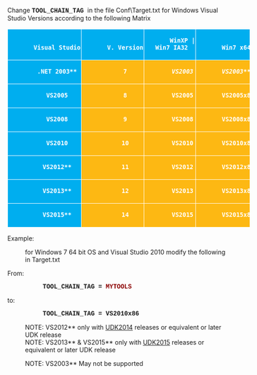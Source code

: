 Change <span style="font-family: Courier"> '''TOOL_CHAIN_TAG''' </span> in the file <WorkSpace>Conf\Target.txt for Windows Visual Studio Versions according to the following Matrix

<table border="0" cellpadding="0" cellspacing="0" style="border-collapse: collapse; width: 549px">
		<tr height="21" style="height:15.75pt">
		<td height="21" dir="LTR" style="height: 15.75pt; width: 144px; color: white; font-size: 12.0pt; font-weight: 700; text-align: center; white-space: normal; font-style: normal; text-decoration: none; font-family: Calibri, sans-serif; vertical-align: bottom; border: .5pt solid white; padding-left: 1px; padding-right: 1px; padding-top: 1px; background: #00AEEF">
		Visual Studio</td>
		<td dir="LTR" style="width: 109px; color: white; font-size: 12.0pt; font-weight: 700; text-align: center; white-space: normal; font-style: normal; text-decoration: none; font-family: Calibri, sans-serif; vertical-align: bottom; border-left: medium none; border-right: .5pt solid white; border-top: .5pt solid white; border-bottom: .5pt solid white; padding-left: 1px; padding-right: 1px; padding-top: 1px; background: #00AEEF">
		V. Version</td>
		<td dir="LTR" style="width: 127px; color: white; font-size: 12.0pt; font-weight: 700; text-align: center; white-space: normal; font-style: normal; text-decoration: none; font-family: Calibri, sans-serif; vertical-align: bottom; border-left: medium none; border-right: .5pt solid white; border-top: .5pt solid white; border-bottom: .5pt solid white; padding-left: 1px; padding-right: 1px; padding-top: 1px; background: #00AEEF">
		WinXP | Win7 IA32</td>
		<td dir="LTR" style="width: 156px; color: white; font-size: 12.0pt; font-weight: 700; text-align: center; white-space: normal; font-style: normal; text-decoration: none; font-family: Calibri, sans-serif; vertical-align: bottom; border-left: medium none; border-right: .5pt solid white; border-top: .5pt solid white; border-bottom: .5pt solid white; padding-left: 1px; padding-right: 1px; padding-top: 1px; background: #00AEEF">
		Win7 x64 </td>
	</tr>
	<tr height="21" style="height:15.75pt">
		<td height="21" dir="LTR" style="height: 15.75pt; width: 144px; color: white; font-size: 12.0pt; font-weight: 700; text-align: center; white-space: normal; font-style: normal; text-decoration: none; font-family: Calibri, sans-serif; vertical-align: bottom; border-left: .5pt solid white; border-right: .5pt solid white; border-top: medium none; border-bottom: .5pt solid white; padding-left: 1px; padding-right: 1px; padding-top: 1px; background: #00AEEF">
		.NET 2003**</td>
		<td dir="LTR" style="width: 109px; color: white; font-size: 12.0pt; text-shadow: auto; text-align: center; white-space: normal; font-weight: 400; font-style: normal; text-decoration: none; font-family: Calibri, sans-serif; vertical-align: bottom; border-left: medium none; border-right: .5pt solid white; border-top: medium none; border-bottom: .5pt solid white; padding-left: 1px; padding-right: 1px; padding-top: 1px; background: #FDB813">
		'''7'''</td>
		<td dir="LTR" style="width: 127px; color: white; font-size: 12.0pt; font-style: italic; text-shadow: auto; text-align: center; white-space: normal; font-weight: 400; text-decoration: none; font-family: Calibri, sans-serif; vertical-align: bottom; border-left: medium none; border-right: .5pt solid white; border-top: medium none; border-bottom: .5pt solid white; padding-left: 1px; padding-right: 1px; padding-top: 1px; background: #FDB813">
		'''VS2003'''</td>
		<td dir="LTR" style="width: 156px; color: white; font-size: 12.0pt; font-style: italic; text-shadow: auto; text-align: center; white-space: normal; font-weight: 400; text-decoration: none; font-family: Calibri, sans-serif; vertical-align: bottom; border-left: medium none; border-right: .5pt solid white; border-top: medium none; border-bottom: .5pt solid white; padding-left: 1px; padding-right: 1px; padding-top: 1px; background: #FDB813">
		'''VS2003**''' </td>
	</tr>
	<tr height="21" style="height:15.75pt">
		<td height="21" dir="LTR" style="height: 15.75pt; width: 144px; color: white; font-size: 12.0pt; font-weight: 700; text-align: center; white-space: normal; font-style: normal; text-decoration: none; font-family: Calibri, sans-serif; vertical-align: bottom; border-left: .5pt solid white; border-right: .5pt solid white; border-top: medium none; border-bottom: .5pt solid white; padding-left: 1px; padding-right: 1px; padding-top: 1px; background: #00AEEF">
		'''VS2005'''</td>
		<td dir="LTR" style="width: 109px; color: white; font-size: 12.0pt; text-shadow: auto; text-align: center; white-space: normal; font-weight: 400; font-style: normal; text-decoration: none; font-family: Calibri, sans-serif; vertical-align: bottom; border-left: medium none; border-right: .5pt solid white; border-top: medium none; border-bottom: .5pt solid white; padding-left: 1px; padding-right: 1px; padding-top: 1px; background: #FDB813">
		'''8'''</td>
		<td dir="LTR" style="width: 127px; color: white; font-size: 12.0pt; text-shadow: auto; text-align: center; white-space: normal; font-weight: 400; font-style: normal; text-decoration: none; font-family: Calibri, sans-serif; vertical-align: bottom; border-left: medium none; border-right: .5pt solid white; border-top: medium none; border-bottom: .5pt solid white; padding-left: 1px; padding-right: 1px; padding-top: 1px; background: #FDB813">
		'''VS2005'''</td>
		<td dir="LTR" style="width: 156px; color: white; font-size: 12.0pt; text-shadow: auto; text-align: center; white-space: normal; font-weight: 400; font-style: normal; text-decoration: none; font-family: Calibri, sans-serif; vertical-align: bottom; border-left: medium none; border-right: .5pt solid white; border-top: medium none; border-bottom: .5pt solid white; padding-left: 1px; padding-right: 1px; padding-top: 1px; background: #FDB813">
		'''VS2005x86'''</td>
	</tr>
	<tr height="21" style="height:15.75pt">
		<td height="21" dir="LTR" style="height: 15.75pt; width: 144px; color: white; font-size: 12.0pt; font-weight: 700; text-align: center; white-space: normal; font-style: normal; text-decoration: none; font-family: Calibri, sans-serif; vertical-align: bottom; border-left: .5pt solid white; border-right: .5pt solid white; border-top: medium none; border-bottom: .5pt solid white; padding-left: 1px; padding-right: 1px; padding-top: 1px; background: #00AEEF">
		'''VS2008'''</td>
		<td dir="LTR" style="width: 109px; color: white; font-size: 12.0pt; text-shadow: auto; text-align: center; white-space: normal; font-weight: 400; font-style: normal; text-decoration: none; font-family: Calibri, sans-serif; vertical-align: bottom; border-left: medium none; border-right: .5pt solid white; border-top: medium none; border-bottom: .5pt solid white; padding-left: 1px; padding-right: 1px; padding-top: 1px; background: #FDB813">
		'''9'''</td>
		<td dir="LTR" style="width: 127px; color: white; font-size: 12.0pt; text-shadow: auto; text-align: center; white-space: normal; font-weight: 400; font-style: normal; text-decoration: none; font-family: Calibri, sans-serif; vertical-align: bottom; border-left: medium none; border-right: .5pt solid white; border-top: medium none; border-bottom: .5pt solid white; padding-left: 1px; padding-right: 1px; padding-top: 1px; background: #FDB813">
		'''VS2008'''</td>
		<td dir="LTR" style="width: 156px; color: white; font-size: 12.0pt; text-shadow: auto; text-align: center; white-space: normal; font-weight: 400; font-style: normal; text-decoration: none; font-family: Calibri, sans-serif; vertical-align: bottom; border-left: medium none; border-right: .5pt solid white; border-top: medium none; border-bottom: .5pt solid white; padding-left: 1px; padding-right: 1px; padding-top: 1px; background: #FDB813">
		'''VS2008x86'''</td>
	</tr>
	<tr height="21" style="height:15.75pt">
		<td height="21" dir="LTR" style="height: 15.75pt; width: 144px; color: white; font-size: 12.0pt; font-weight: 700; text-align: center; white-space: normal; font-style: normal; text-decoration: none; font-family: Calibri, sans-serif; vertical-align: bottom; border-left: .5pt solid white; border-right: .5pt solid white; border-top: medium none; border-bottom: .5pt solid white; padding-left: 1px; padding-right: 1px; padding-top: 1px; background: #00AEEF">
		'''VS2010'''</td>
		<td dir="LTR" style="width: 109px; color: white; font-size: 12.0pt; text-shadow: auto; text-align: center; white-space: normal; font-weight: 400; font-style: normal; text-decoration: none; font-family: Calibri, sans-serif; vertical-align: bottom; border-left: medium none; border-right: .5pt solid white; border-top: medium none; border-bottom: .5pt solid white; padding-left: 1px; padding-right: 1px; padding-top: 1px; background: #FDB813">
		'''10'''</td>
		<td dir="LTR" style="width: 127px; color: white; font-size: 12.0pt; text-shadow: auto; text-align: center; white-space: normal; font-weight: 400; font-style: normal; text-decoration: none; font-family: Calibri, sans-serif; vertical-align: bottom; border-left: medium none; border-right: .5pt solid white; border-top: medium none; border-bottom: .5pt solid white; padding-left: 1px; padding-right: 1px; padding-top: 1px; background: #FDB813">
		'''VS2010'''</td>
		<td dir="LTR" style="width: 156px; color: white; font-size: 12.0pt; text-shadow: auto; text-align: center; white-space: normal; font-weight: 400; font-style: normal; text-decoration: none; font-family: Calibri, sans-serif; vertical-align: bottom; border-left: medium none; border-right: .5pt solid white; border-top: medium none; border-bottom: .5pt solid white; padding-left: 1px; padding-right: 1px; padding-top: 1px; background: #FDB813">
		'''VS2010x86'''</td>
	</tr>
	<tr height="21" style="height:15.75pt">
		<td height="21" dir="LTR" style="height: 15.75pt; width: 144px; color: white; font-size: 12.0pt; font-weight: 700; text-align: center; white-space: normal; font-style: normal; text-decoration: none; font-family: Calibri, sans-serif; vertical-align: bottom; border-left: .5pt solid white; border-right: .5pt solid white; border-top: medium none; border-bottom: .5pt solid white; padding-left: 1px; padding-right: 1px; padding-top: 1px; background: #00AEEF">
		'''VS2012**'''</td>
		<td dir="LTR" style="width: 109px; color: white; font-size: 12.0pt; text-shadow: auto; text-align: center; white-space: normal; font-weight: 400; font-style: normal; text-decoration: none; font-family: Calibri, sans-serif; vertical-align: bottom; border-left: medium none; border-right: .5pt solid white; border-top: medium none; border-bottom: .5pt solid white; padding-left: 1px; padding-right: 1px; padding-top: 1px; background: #FDB813">
		'''11'''</td>
		<td dir="LTR" style="width: 127px; color: white; font-size: 12.0pt; text-shadow: auto; text-align: center; white-space: normal; font-weight: 400; font-style: normal; text-decoration: none; font-family: Calibri, sans-serif; vertical-align: bottom; border-left: medium none; border-right: .5pt solid white; border-top: medium none; border-bottom: .5pt solid white; padding-left: 1px; padding-right: 1px; padding-top: 1px; background: #FDB813">
		'''VS2012'''</td>
		<td dir="LTR" style="width: 156px; color: white; font-size: 12.0pt; text-shadow: auto; text-align: center; white-space: normal; font-weight: 400; font-style: normal; text-decoration: none; font-family: Calibri, sans-serif; vertical-align: bottom; border-left: medium none; border-right: .5pt solid white; border-top: medium none; border-bottom: .5pt solid white; padding-left: 1px; padding-right: 1px; padding-top: 1px; background: #FDB813">
		'''VS2012x86'''</td>
	</tr>
	<tr height="21" style="height:15.75pt">
		<td height="21" dir="LTR" style="height: 15.75pt; width: 144px; color: white; font-size: 12.0pt; font-weight: 700; text-align: center; white-space: normal; font-style: normal; text-decoration: none; font-family: Calibri, sans-serif; vertical-align: bottom; border-left: .5pt solid white; border-right: .5pt solid white; border-top: medium none; border-bottom: .5pt solid white; padding-left: 1px; padding-right: 1px; padding-top: 1px; background: #00AEEF">
		'''VS2013**'''</td>
		<td dir="LTR" style="width: 109px; color: white; font-size: 12.0pt; text-shadow: auto; text-align: center; white-space: normal; font-weight: 400; font-style: normal; text-decoration: none; font-family: Calibri, sans-serif; vertical-align: bottom; border-left: medium none; border-right: .5pt solid white; border-top: medium none; border-bottom: .5pt solid white; padding-left: 1px; padding-right: 1px; padding-top: 1px; background: #FDB813">
		'''12'''</td>
		<td dir="LTR" style="width: 127px; color: white; font-size: 12.0pt; text-shadow: auto; text-align: center; white-space: normal; font-weight: 400; font-style: normal; text-decoration: none; font-family: Calibri, sans-serif; vertical-align: bottom; border-left: medium none; border-right: .5pt solid white; border-top: medium none; border-bottom: .5pt solid white; padding-left: 1px; padding-right: 1px; padding-top: 1px; background: #FDB813">
		'''VS2013'''</td>
		<td dir="LTR" style="width: 156px; color: white; font-size: 12.0pt; text-shadow: auto; text-align: center; white-space: normal; font-weight: 400; font-style: normal; text-decoration: none; font-family: Calibri, sans-serif; vertical-align: bottom; border-left: medium none; border-right: .5pt solid white; border-top: medium none; border-bottom: .5pt solid white; padding-left: 1px; padding-right: 1px; padding-top: 1px; background: #FDB813">
		'''VS2013x86'''</td>
	</tr>
	<tr height="21" style="height:15.75pt">
		<td height="21" dir="LTR" style="height: 15.75pt; width: 144px; color: white; font-size: 12.0pt; font-weight: 700; text-align: center; white-space: normal; font-style: normal; text-decoration: none; font-family: Calibri, sans-serif; vertical-align: bottom; border-left: .5pt solid white; border-right: .5pt solid white; border-top: medium none; border-bottom: .5pt solid white; padding-left: 1px; padding-right: 1px; padding-top: 1px; background: #00AEEF">
		'''VS2015**'''</td>
		<td dir="LTR" style="width: 109px; color: white; font-size: 12.0pt; text-shadow: auto; text-align: center; white-space: normal; font-weight: 400; font-style: normal; text-decoration: none; font-family: Calibri, sans-serif; vertical-align: bottom; border-left: medium none; border-right: .5pt solid white; border-top: medium none; border-bottom: .5pt solid white; padding-left: 1px; padding-right: 1px; padding-top: 1px; background: #FDB813">
		'''14'''</td>
		<td dir="LTR" style="width: 127px; color: white; font-size: 12.0pt; text-shadow: auto; text-align: center; white-space: normal; font-weight: 400; font-style: normal; text-decoration: none; font-family: Calibri, sans-serif; vertical-align: bottom; border-left: medium none; border-right: .5pt solid white; border-top: medium none; border-bottom: .5pt solid white; padding-left: 1px; padding-right: 1px; padding-top: 1px; background: #FDB813">
		'''VS2015'''</td>
		<td dir="LTR" style="width: 156px; color: white; font-size: 12.0pt; text-shadow: auto; text-align: center; white-space: normal; font-weight: 400; font-style: normal; text-decoration: none; font-family: Calibri, sans-serif; vertical-align: bottom; border-left: medium none; border-right: .5pt solid white; border-top: medium none; border-bottom: .5pt solid white; padding-left: 1px; padding-right: 1px; padding-top: 1px; background: #FDB813">
		'''VS2015x86'''</td>
	</tr>

</table>


Example: 
: for Windows 7 64 bit OS and Visual Studio 2010 modify the following in Target.txt
From:
:: <span style="font-family: Courier">  '''TOOL_CHAIN_TAG        = </span><span style="font-family: Courier; color: darkred">  MYTOOLS''' </span>
to:
:: <span style="font-family: Courier">  '''TOOL_CHAIN_TAG        = VS2010x86''' </span>


: NOTE: VS2012** only with [[UDK2014]] releases or equivalent or later UDK release
: NOTE: VS2013** & VS2015** only with [[UDK2015]] releases or equivalent or later UDK release

: NOTE: VS2003** May not be supported


<!-- [[Category:Getting Started]] -->